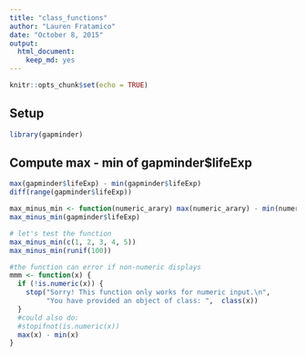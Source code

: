 ```yaml
---
title: "class_functions"
author: "Lauren Fratamico"
date: "October 8, 2015"
output: 
  html_document: 
    keep_md: yes
---
```


```r
knitr::opts_chunk$set(echo = TRUE)
```

## Setup
```r
library(gapminder)
```


## Compute max - min of gapminder$lifeExp

```r
max(gapminder$lifeExp) - min(gapminder$lifeExp)
diff(range(gapminder$lifeExp))

max_minus_min <- function(numeric_arary) max(numeric_arary) - min(numeric_arary)
max_minus_min(gapminder$lifeExp)

# let's test the function
max_minus_min(c(1, 2, 3, 4, 5))
max_minus_min(runif(100))

#the function can error if non-numeric displays
mmm <- function(x) {
  if (!is.numeric(x)) {
    stop("Sorry! This function only works for numeric input.\n", 
         "You have provided an object of class: ",  class(x))
  }
  #could also do:
  #stopifnot(is.numeric(x))
  max(x) - min(x)
}
```


